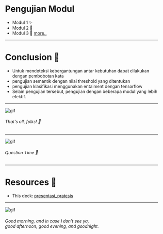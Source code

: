 
# Pengujian Modul
- Modul 1 ✨
- Modul 2 🙅
- Modul 3 🙇
  [more..](https://docs.google.com/presentation/d/1fZwn-rR2Z1ORTH_-THVCNMZuwd6TqCzK91xI-7VMoy0/edit?usp=sharing)
---

# Conclusion 🤘

<ul>
  <Appear>
    <li>Untuk mendeteksi kebergantungan antar kebutuhan dapat dilakukan dengan pembobotan kata</li>
    <li>pengujian semantik dengan nilai threshold yang ditentukan</li>
    <li>pengujian klasifikasi menggunakan entaiment dengan tensorflow</li>
    <li> Selain pengujian tersebut, pengujian dengan beberapa modul yang lebih efektif.</li>
  </Appear>
</ul>

---

![gif](https://media3.giphy.com/media/upg0i1m4DLe5q/source.gif)

###### That's all, folks! 🐰

---

![gif](https://media.giphy.com/media/l0HlRnAWXxn0MhKLK/giphy.gif)

###### Question Time 🙋

---

# Resources 🔖

- This deck: [presentasi_pratesis](https://pratesis-asyrofi.heroku.com)


---

![gif](https://media.giphy.com/media/VGHtpsS3UJNRK/giphy.gif)

###### Good morning, and in case I don't see ya, <br /> good afternoon, good evening, and goodnight.
